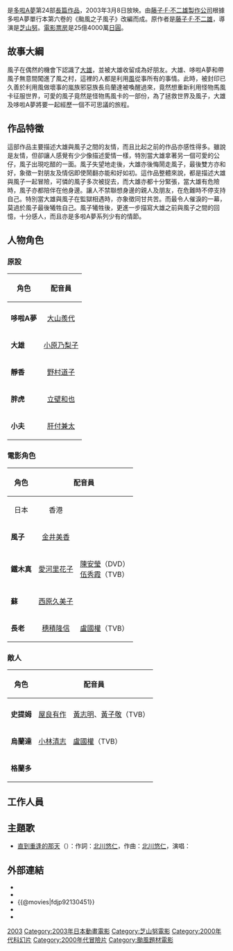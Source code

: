 {{pathnav|多啦A夢|多啦A夢電影作品}}
{{noteTA
|G1=Doraemon
|1=zh-hans:史多姆;zh-tw:史多姆;zh-hant:史提姆
|2=zh-hans:小风;zh-tw:小風;zh-hant:風子
|3=zh-hans:天吉;zh-tw:天吉;zh-hant:鐵木真
|4=zh-hans:马风卡;zh-tw:馬風卡;zh-hant:馬風雅
}}
{{電影資訊框
| 片名     = 哆啦A夢：大雄與風之使者
| 電影原名 = {{lang|ja|ドラえもん のび太とふしぎ風使い}}
| 圖像     = 大雄與風之使者.jpg
| 圖像大小 = 250px
| 圖像說明 = 2005年在香港上映时的海報
| 片名表記 = 
| 副標題   = 
| 導演     = [[芝山努|芝山努]]
| 監製     = 
| 製片     = 
| 動作指導 = 
| 編劇     = 
| 劇本     = 
| 故事     = 
| 原著     = [[藤子·F·不二雄|藤子·F·不二雄]]
| 旁白     = 
| 統籌     = 
| 主演     = 
| 配樂     = [[堀井勝美|堀井勝美]]
| 主題曲   = 
| 片尾曲   = 
| 攝影     = 
| 剪輯     = 
| 音效     = 
| 製片商   = SHIN-EI動画、[[小學館|小學館]]、朝日电视台
| 片長     = 84分鐘
| 產地     = {{JPN}}
| 語言     = [[日語|日語]]
| 上映日期 = {{flagicon|Japan}} 2003年3月8日<br/>{{flagicon|HKG}} 2005年8月4日<br/>{{flagicon|Spain}}2006年3月15日<br/>{{flagicon|Taiwan}} 2006年4月28日<br>{{flagicon|Vietnam}} 2013年3月22日<br/>{{flagicon|Poland}} 2015年10月11日<br/>{{flagicon|India}} 2016年2月6日
| 發行商   = 
| 發行日期 = 
| 公映許可 = 
| 預算     = 
| 票房     = 
| 前集     = [[大雄與機器人王國|大雄與機器人王國]]
| 續集     = [[大雄的貓狗時空傳|大雄的貓狗時空傳]]
| 官方網站 = 
}}

{{日本作品|哆啦A夢：大雄與風之使者|ドラえもん のび太とふしぎ風使い}}是[[多啦A夢|多啦A夢]]第24部[[哆啦A夢電影作品|長篇作品]]，2003年3月8日放映。由[[藤子·F·不二雄製作公司|藤子·F·不二雄製作公司]]根據多啦A夢單行本第六卷的《颱風之子風子》改編而成。原作者是[[藤子·F·不二雄|藤子·F·不二雄]]，導演是[[芝山努|芝山努]]。[[電影|電影]][[票房|票房]]是25億4000萬[[日圓|日圓]]。

== 故事大綱 ==
風子在偶然的機會下認識了[[野比大雄|大雄]]，並被大雄收留成為好朋友。大雄、哆啦A夢和帶風子無意間闖進了風之村，這裡的人都是利用[[風|風]]從事所有的事情。此時，被封印已久善於利用風做壞事的嵐族邪惡族長烏蘭達被喚醒過來，竟然想重新利用怪物馬風卡征服世界，可愛的風子竟然是怪物馬風卡的一部份，為了拯救世界及風子，大雄及哆啦A夢將要一起經歷一個不可思議的旅程。

== 作品特徵 ==
這部作品主要描述大雄與風子之間的友情，而且比起之前的作品亦感性得多。雖說是友情，但卻讓人感覺有少少像描述愛情一樣，特別當大雄拿著另一個可愛的公仔，風子出現吃醋的一面。風子失望地走後，大雄亦後悔鬧走風子，最後雙方亦和好，象徵一對朋友及情侶即使鬧翻亦能和好如初。這作品整體來說，都是描述大雄與風子一起冒險，可憐的風子多次被捉去，而大雄亦都十分緊張，當大雄有危險時，風子亦都陪伴在他身邊。讓人不禁聯想身邊的親人及朋友，在危難時不停支持自己。特別當大雄與風子在監獄相遇時，亦象徵同甘共苦。而最令人催淚的一幕，莫過於風子最後犧牲自己。風子犧牲後，更進一步描寫大雄之前與風子之間的回憶，十分感人，而且亦是多啦A夢系列少有的情節。

== 人物角色 ==
===原設===
{| class="wikitable" style="font-size:small;" style="text-align:center"
! rowspan="2"  |角色
!align="center" colspan="3"|配音員
|-
! rowspan="1" align="center"| {{日本}}
! colspan="1" align="center"| {{HKG}}
! rowspan="1" align="center"| {{TWN}}
|-
|'''哆啦A夢''' ||[[大山羨代|大山羨代]] || [[林保全|林保全]]||[[陳美貞|陳美貞]]
|-
|'''大雄''' ||[[小原乃梨子|小原乃梨子]] || [[盧素娟|盧素娟]]（DVD）<br>[[曾慶珏|曾慶珏]]（TVB）||[[楊凱凱|楊凱凱]]
|-
|'''靜香''' ||[[野村道子|野村道子]] ||[[梁少霞|梁少霞]] ||[[許淑嬪|許淑嬪]]
|-
|'''胖虎''' ||[[立壁和也|立壁和也]] ||[[陳卓智|陳卓智]] ||[[于正昌|于正昌]]
|-
| '''小夫'''||[[肝付兼太|肝付兼太]] ||[[黃鳳英|黃鳳英]] ||[[劉傑_(配音員)|劉傑]]
|}

===電影角色===
{| class="wikitable"
! rowspan="2" |角色
! align="center" colspan="3"|配音員
! rowspan="2" |介紹
|-
! rowspan="1" align="center"| {{flagicon|Japan}} 日本 
! rowspan="1" align="center"| {{flagicon|HKG}}香港
! rowspan="1" align="center"| {{TWN}} 
|-
|'''風子'''||[[金井美香|金井美香]]||
|[[林美秀_(配音員)|林美秀]]||[[野比大雄|大雄]]的[[颱風|颱風]][[小孩|小孩]]。身體隱藏在[[玩具|玩具]][[布偶|布偶]]中，蘊藏著神秘的力量。
|-
|'''鐵木真'''||[[愛河里花子|愛河里花子]]||[[陳安瑩|陳安瑩]]（DVD）<br>[[伍秀霞|伍秀霞]]（TVB）

|[[林芳雪|林芳雪]]||風之村的少年。一班少年的領導者，陪伴[[野比大雄|大雄]]等人對抗馬風卡。
|-
|'''蘇'''||[[西原久美子|西原久美子]]||||[[許淑嬪|許淑嬪]]||天吉的[[妹妹|妹妹]]，起初受到嵐族的襲擊被[[哆啦A夢|哆啦A夢]]相助。
|-
|'''長老'''||[[穗積隆信|穗積隆信]]||[[盧國權|盧國權]]（TVB）||[[陳宗岳|陳宗岳]]||風之村的[[長老|長老]]，率領大家粉碎嵐族的野心。
|}

=== 敵人 ===
{| class="wikitable"
! rowspan="2" |角色
! align="center" colspan="3"|配音員
! rowspan="2" |介紹
|-
! rowspan="1" align="center"| {{JPN}} 
! rowspan="1" align="center"| {{HKG}}
! rowspan="1" align="center"| {{TWN}} 
|-
|'''史提姆'''||[[屋良有作|屋良有作]]||[[黃志明|黃志明]]、[[黃子敬|黃子敬]]（TVB）||[[陳宗岳|陳宗岳]]||企圖侵略風之村的嵐族族長，真實身份是22世紀的[[考古學家|考古學家]]。目標為以「風之龍」瑪風卡的颱風力量橫掃地球。最後其陰謀以風子與瑪風卡同歸於盡的結果而宣告失敗，後被時空警察逮捕。
|-
|'''烏蘭達'''||[[小林清志|小林清志]]||[[盧國權|盧國權]]（TVB）||[[何志威|何志威]]||嵐族的邪惡咒術師。其靈魂在過去被風之村的人封印，悄悄地利用[[哆啦A夢|哆啦A夢]]的隨意門到達地球後附身於小夫讓瑪風卡復活，然而他實際上是被史提姆利用，最後被史提姆封印。
|-
|'''格蘭多'''||||||||他和風子一樣是[[颱風|颱風]]的[[小孩|小孩]]，但是他的個性粗暴，是個非常危險的東西。
|}

== 工作人員 ==
{{Castlist|
*原作：[[藤子·F·不二雄|藤子·F·不二雄]]
*導演：[[芝山努|芝山努]]
*編劇：[[岸間信明|岸間信明]]
*演出（導演助理）：朴京順
*總繪畫指導：[[渡邊步|渡邊步]]
*繪畫原作：藤子製作株式會社
*美術設定：沼井信朗
*美術指導：清水敏幸
*攝影指導：梅田俊之
*剪接：[[岡安肇|岡安肇]] ([[岡安Promotion|岡安Promotion]])
*助理剪接：[[小島俊彥|小島俊彥]]、中葉由美子、村井秀明、川崎晃洋、三浦圭貴
*錄音指導：浦上靖夫
*原創音樂：[[堀井勝美|堀井勝美]]
*動作音效設計：庄司雅弘 (Fizz Sound Creation Ltd.)
*動作音效設計助手：北方將實 (Fizz Sound Creation Ltd.)
*繪畫指導：加來哲郎、金子志津枝、藤森雅也、柳田義明
*動畫檢査：原鐵夫、江野澤柚美、中峰ちとせ、中野惠美、中澤美奈子、江川陽司
*色彩設計：松谷早苗、稲村智子
*色彩指定：下浦亜弓、中島淑子、確井彩子
*成品檢査：高木理恵、大浦聡子、都甲晃子
*成品擔當：野中幸子
*成品掃瞄：田中淑子、柴田邦浩
*特殊效果：橋爪朋二
*數碼特殊效果：三浦里奈
*原畫繪畫：尾鷲英俊、丸山宏一、山森英司、大杉宜弘、柴田和子、小柳信行、山崎繪里、志田晴美、山崎猛、末吉裕一郎、池田和美、上野真里子、吉岡忍、篠原真紀子、大城勝、大久保修、松井理和子、鈴木大司、淺野文影、六崎光幸、佐藤卓志、杉江敏治、粉川剛、赤城博昭、道旗義宣、田中敦子、青山浩行、矢野雄一郎、增田敏彦、赤城由高、長濱博史、村田耕一、川添博基、原田峰文
*基本設定：川本征平
*背景繪畫：工藤剛一、野村可南子、磯淵千歌、江島浩一、渡邊美里、oka、artana、winaya、surata、sutara、winta
*背景掃瞄：株式會社SCAN屋
*合成攝影：福田寬、手塚千鶴子、松澤秀子、伊藤修一、市川智、花井延昌、櫻井洋平、桶田一展、羽鳥貢、佐藤敬子、佐佐木和宏、中村紀
*視覺效果設計：堤規至
*片頭字幕合成：柏原健二
*背景音樂録音：内沼映二
*背景音樂製作協力：Sound Staff、Cross Company
*音響後期製作：AUDIO PLANNING U
*音響後期製作辦理：山口さやか、加藤知美
*音響後期製作進行：井澤基、鈴木紀子
*錄音室：APU MEGURO STUDIO
*混音師：田中章喜、田口信孝
*助理混音：大城久典、内山敬章、山本寿、金子俊也
*數碼光學錄音：西尾曻
*[[杜比數碼|杜比]]音效顧問：河東努、森幹生 (Continental Far East Ltd.)
*底片沖印：株式會社東京現像所
*文藝：瀧原彌生
*製作事務：杉野友紀、服部高弘
*製作進行：吉田成彥、外崎真、吉家康介、大橋永晴、村元克彥、上野弘泰、菅野淳之
*製作辦理：吉田有希、大金修一
*監製：小倉久美、大澤正享、梶淳、濱田千佳
*執行監製（出品人）：山田俊秀、木村純一
*動畫製作：新銳動畫株式會社
*製作協力：藤子製作株式會社、ADK ([[Asatsu-DK|Asatsu-DK]])
*製作：朝日電視台株式會社、小學館株式會社、新銳動畫株式會社
}}

== 主題歌 ==
*[[直到重逢的那天|直到重逢的那天]]（{{lang|ja|またあえる日まで}}）：作詞：[[北川悠仁|北川悠仁]]，作曲：[[北川悠仁|北川悠仁]]，演唱：{{lang|ja|[[柚子_(組合)|柚子]]}}

==外部連結==
*{{imdb title|0473474}}
*{{yahoomovie id|1656}}
*{{@movies|fdjp92130451}}
*{{mtime|39057}}
*{{douban}}

{{哆啦A夢}}
{{芝山努監督作品}}
{{DEFAULTSORT:Doraemon: Nobita to fushigi kazetsukai}}

[[Category:哆啦A梦电影作品|2003]]
[[Category:2003年日本動畫電影|Category:2003年日本動畫電影]]
[[Category:芝山努電影|Category:芝山努電影]]
[[Category:2000年代科幻片|Category:2000年代科幻片]]
[[Category:2000年代冒險片|Category:2000年代冒險片]]
[[Category:颱風題材電影|Category:颱風題材電影]]